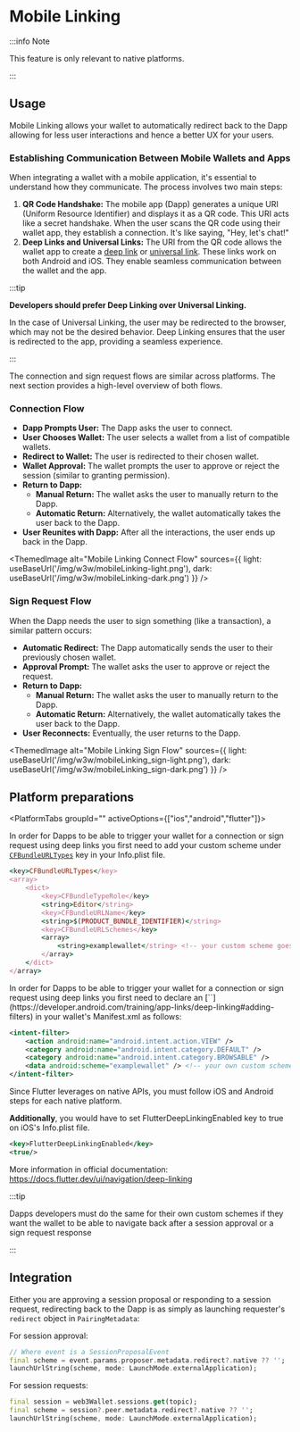 
# Mobile Linking

:::info Note

This feature is only relevant to native platforms.

:::

## Usage

Mobile Linking allows your wallet to automatically redirect back to the Dapp allowing for less user interactions and hence a better UX for your users.

### Establishing Communication Between Mobile Wallets and Apps

When integrating a wallet with a mobile application, it's essential to understand how they communicate. The process involves two main steps:

1. **QR Code Handshake:** The mobile app (Dapp) generates a unique URI (Uniform Resource Identifier) and displays it as a QR code. This URI acts like a secret handshake. When the user scans the QR code using their wallet app, they establish a connection. It's like saying, "Hey, let's chat!"
2. **Deep Links and Universal Links:** The URI from the QR code allows the wallet app to create a [deep link](https://support.google.com/google-ads/answer/10023042?hl=en#:~:text=Deep%20links%20send%20mobile%20device,%2C%20Shopping%2C%20and%20Display%20campaigns.) or [universal link](https://developer.apple.com/ios/universal-links/). These links work on both Android and iOS. They enable seamless communication between the wallet and the app.

:::tip

**Developers should prefer Deep Linking over Universal Linking.**

In the case of Universal Linking, the user may be redirected to the browser, which may not be the desired behavior. Deep Linking ensures that the user is redirected to the app, providing a seamless experience.

:::

The connection and sign request flows are similar across platforms.
The next section provides a high-level overview of both flows.

### Connection Flow

- **Dapp Prompts User:** The Dapp asks the user to connect.
- **User Chooses Wallet:** The user selects a wallet from a list of compatible wallets.
- **Redirect to Wallet:** The user is redirected to their chosen wallet.
- **Wallet Approval:** The wallet prompts the user to approve or reject the session (similar to granting permission).
- **Return to Dapp:**
  - **Manual Return:** The wallet asks the user to manually return to the Dapp.
  - **Automatic Return:** Alternatively, the wallet automatically takes the user back to the Dapp.
- **User Reunites with Dapp:** After all the interactions, the user ends up back in the Dapp.

<ThemedImage
  alt="Mobile Linking Connect Flow"
  sources={{
    light: useBaseUrl('/img/w3w/mobileLinking-light.png'),
    dark: useBaseUrl('/img/w3w/mobileLinking-dark.png')
  }}
/>

### Sign Request Flow

When the Dapp needs the user to sign something (like a transaction), a similar pattern occurs:

- **Automatic Redirect:** The Dapp automatically sends the user to their previously chosen wallet.
- **Approval Prompt:** The wallet asks the user to approve or reject the request.
- **Return to Dapp:**
  - **Manual Return:** The wallet asks the user to manually return to the Dapp.
  - **Automatic Return:** Alternatively, the wallet automatically takes the user back to the Dapp.
- **User Reconnects:** Eventually, the user returns to the Dapp.

<ThemedImage
  alt="Mobile Linking Sign Flow"
  sources={{
    light: useBaseUrl('/img/w3w/mobileLinking_sign-light.png'),
    dark: useBaseUrl('/img/w3w/mobileLinking_sign-dark.png')
  }}
/>

## Platform preparations

<PlatformTabs groupId="" activeOptions={["ios","android","flutter"]}>
<PlatformTabItem value="ios">

In order for Dapps to be able to trigger your wallet for a connection or sign request using deep links you first need to add your custom scheme under [`CFBundleURLTypes`](https://developer.apple.com/documentation/bundleresources/information_property_list/cfbundleurltypes) key in your Info.plist file.

```ruby
<key>CFBundleURLTypes</key>
<array>
	<dict>
		<key>CFBundleTypeRole</key>
		<string>Editor</string>
		<key>CFBundleURLName</key>
		<string>$(PRODUCT_BUNDLE_IDENTIFIER)</string>
		<key>CFBundleURLSchemes</key>
		<array>
			<string>examplewallet</string> <!-- your custom scheme goes here -->
		</array>
	</dict>
</array>
```

</PlatformTabItem>
<PlatformTabItem value="android">
In order for Dapps to be able to trigger your wallet for a connection or sign request using deep links you first need to declare an [`<intent-filter>`](https://developer.android.com/training/app-links/deep-linking#adding-filters) in your wallet's Manifest.xml as follows:

```xml
<intent-filter>
    <action android:name="android.intent.action.VIEW" />
    <category android:name="android.intent.category.DEFAULT" />
    <category android:name="android.intent.category.BROWSABLE" />
    <data android:scheme="examplewallet" /> <!-- your own custom scheme -->
</intent-filter>
```

</PlatformTabItem>
<PlatformTabItem value="flutter">

Since Flutter leverages on native APIs, you must follow iOS and Android steps for each native platform.

**Additionally**, you would have to set FlutterDeepLinkingEnabled key to true on iOS's Info.plist file.

```xml
<key>FlutterDeepLinkingEnabled</key>
<true/>
```

More information in official documentation: https://docs.flutter.dev/ui/navigation/deep-linking

</PlatformTabItem>
</PlatformTabs>

:::tip

Dapps developers must do the same for their own custom schemes if they want the wallet to be able to navigate back after a session approval or a sign request response

:::

## Integration

Either you are approving a session proposal or responding to a session request, redirecting back to the Dapp is as simply as launching requester's `redirect` object in `PairingMetadata`:

For session approval:

```dart
// Where event is a SessionProposalEvent
final scheme = event.params.proposer.metadata.redirect?.native ?? '';
launchUrlString(scheme, mode: LaunchMode.externalApplication);
```

For session requests:

```dart
final session = web3Wallet.sessions.get(topic);
final scheme = session?.peer.metadata.redirect?.native ?? '';
launchUrlString(scheme, mode: LaunchMode.externalApplication);
```